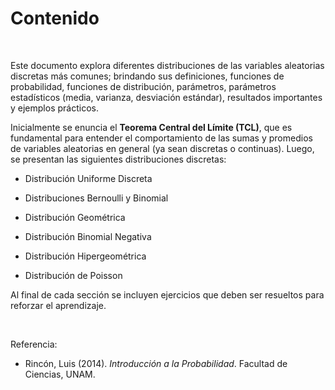 # Contenido {.unnumbered}

```{=html}
<style>
main.content {
text-align: justify}
</style>
```

<br>

Este documento explora diferentes distribuciones de las variables aleatorias discretas más comunes; brindando sus definiciones, funciones de probabilidad, funciones de distribución, parámetros, parámetros estadísticos (media, varianza, desviación estándar), resultados importantes y ejemplos prácticos.

Inicialmente se enuncia el **Teorema Central del Límite (TCL)**, que es fundamental para entender el comportamiento de las sumas y promedios de variables aleatorias en general (ya sean discretas o continuas). Luego, se presentan las siguientes distribuciones discretas:

-   Distribución Uniforme Discreta

-   Distribuciones Bernoulli y Binomial

-   Distribución Geométrica

-   Distribución Binomial Negativa

-   Distribución Hipergeométrica

-   Distribución de Poisson

Al final de cada sección se incluyen ejercicios que deben ser resueltos para reforzar el aprendizaje.

<br>

Referencia:

-   Rincón, Luis (2014). *Introducción a la Probabilidad*. Facultad de Ciencias, UNAM.
